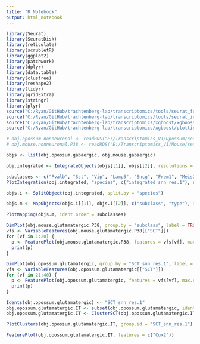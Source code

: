 ```yaml
---
title: "R Notebook"
output: html_notebook
---
```



```r

library(Seurat)
library(SeuratDisk)
library(reticulate)
library(scrubletR)
library(ggplot2)
library(patchwork)
library(dplyr)
library(data.table)
library(clustree)
library(reshape2)
library(tidyr)
library(gridExtra)
library(stringr)
library(plyr)
source("C:/Ryan/GitHub/trachtenberg-lab/transcriptomics/tools/seurat_functions.R")
source("C:/Ryan/GitHub/trachtenberg-lab/transcriptomics/tools/seurat_integration_functions.R")
source("C:/Ryan/GitHub/trachtenberg-lab/transcriptomics/xgboost/xgboost_train.R")
source("C:/Ryan/GitHub/trachtenberg-lab/transcriptomics/xgboost/plottingFxns.R")

# obj.opossum.nonneuronal <- readRDS("E:/Transcriptomics_V1/Opossum/seurat/opossum_v1_nonneuronal_processed.rds")
# obj.mouse.nonneuronal.P38 <- readRDS("E:/Transcriptomics_V1/Mouse/seurat/mouse_v1_P38_nonneuronal_processed.rds")

objs <- list(obj.opossum.gabaergic, obj.mouse.gabaergic)

```


```r

obj.integrated <- IntegrateObjects(objs[[1]], objs[[2]], resolutions = c(1), nfeatures = 3000, subsample = TRUE)

```


```r

subclasses <- c("Pvalb", "Sst", "Vip", "Lamp5", "Sncg", "Frem1", "Meis2")
PlotIntegration(obj.integrated, "species", c("integrated_snn_res.1"), subclasses)

```


```r

objs.i <- SplitObject(obj.integrated, split.by = "species")

```


```r

objs.m <- MapObjects(objs.i[[1]], objs.i[[2]], c("subclass", "type"), assay = "integrated")

```


```r

PlotMapping(objs.m, ident.order = subclasses)

```


```r

DimPlot(obj.mouse.glutamatergic.P38, group.by = "subclass", label = TRUE, raster = FALSE) + NoLegend() + xlim(-18, 18) + ylim(-18, 18) + coord_equal()
vfs <- VariableFeatures(obj.mouse.glutamatergic.P38[["SCT"]])
for (vf in 1:20) {
  p <- FeaturePlot(obj.mouse.glutamatergic.P38, features = vfs[vf], max.cutoff = 10, raster = FALSE) + xlim(-18, 18) + ylim(-18, 18) + coord_equal()
  print(p)
}

```


```r

DimPlot(obj.opossum.glutamatergic, group.by = "SCT_snn_res.1", label = TRUE, raster = FALSE) + NoLegend() + xlim(-18, 18) + ylim(-18, 18) + coord_equal()
vfs <- VariableFeatures(obj.opossum.glutamatergic[["SCT"]])
for (vf in 21:40) {
  p <- FeaturePlot(obj.opossum.glutamatergic, features = vfs[vf], max.cutoff = 10, raster = FALSE) + xlim(-18, 18) + ylim(-18, 18) + coord_equal()
  print(p)
}

```


```r

Idents(obj.opossum.glutamatergic) <- "SCT_snn_res.1"
obj.opossum.glutamatergic.IT <- subset(obj.opossum.glutamatergic, idents = c(2, 3, 4, 5, 7, 8, 9, 10, 11, 13, 14, 15, 17, 19))
obj.opossum.glutamatergic.IT <- ClusterSCT(obj.opossum.glutamatergic.IT, resolutions = c(1))

```


```r

PlotClusters(obj.opossum.glutamatergic.IT, group.id = "SCT_snn_res.1")

```


```r

FeaturePlot(obj.opossum.glutamatergic.IT, features = c("Cux2"))

```
































